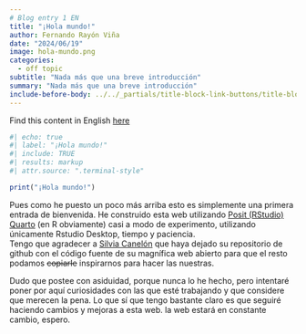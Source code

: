 ```yaml
---
# Blog entry 1 EN
title: "¡Hola mundo!"
author: Fernando Rayón Viña
date: "2024/06/19"
image: hola-mundo.png
categories:
  - off topic
subtitle: "Nada más que una breve introducción"
summary: "Nada más que una breve introducción"
include-before-body: ../../_partials/title-block-link-buttons/title-block.html
---
```

Find this content in English [here](/blog/2024-06-19-Hola_mundo/index_es.qmd)

```r
#| echo: true
#| label: "¡Hola mundo!"
#| include: TRUE
#| results: markup
#| attr.source: ".terminal-style"

print("¡Hola mundo!")
```

Pues como he puesto un poco más arriba esto es simplemente una primera entrada de bienvenida. He construido esta web utilizando [Posit (RStudio) Quarto](https://quarto.org/) (en R obviamente) casi a modo de experimento, utilizando únicamente Rstudio Desktop, tiempo y paciencia.  
Tengo que agradecer a [Silvia Canelón](https://silviacanelon.com/about/) que haya dejado su repositorio de github con el código fuente de su magnífica web abierto para que el resto podamos ~~copiarle~~ inspirarnos para hacer las nuestras.

Dudo que postee con asiduidad, porque nunca lo he hecho, pero intentaré poner por aquí curiosidades con las que esté trabajando y que considere que merecen la pena. Lo que sí que tengo bastante claro es que seguiré haciendo cambios y mejoras a esta web.
la web estará en constante cambio, espero.